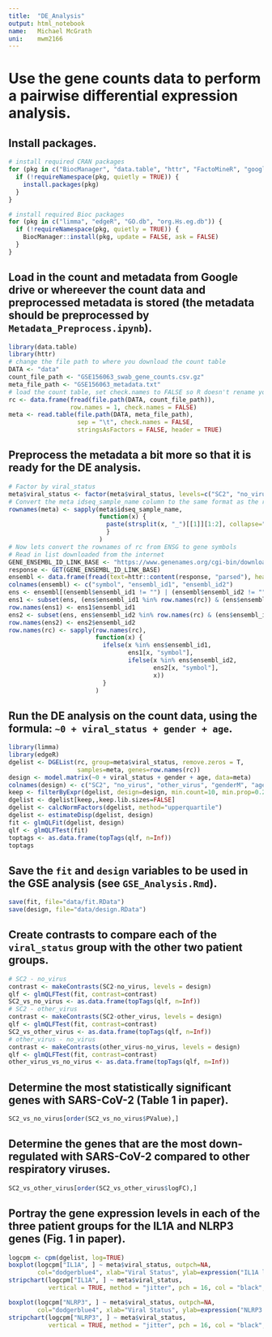 ```yaml
---
title:  "DE_Analysis"
output: html_notebook
name:   Michael McGrath
uni:    mwm2166
---
```


# Use the gene counts data to perform a pairwise differential expression analysis.

## Install packages.

```r
# install required CRAN packages
for (pkg in c("BiocManager", "data.table", "httr", "FactoMineR", "googledrive", "statmod")) {
  if (!requireNamespace(pkg, quietly = TRUE)) {
    install.packages(pkg)
  }
}

# install required Bioc packages
for (pkg in c("limma", "edgeR", "GO.db", "org.Hs.eg.db")) {
  if (!requireNamespace(pkg, quietly = TRUE)) {
    BiocManager::install(pkg, update = FALSE, ask = FALSE)
  }
}
```

## Load in the count and metadata from Google drive or whereever the count data and preprocessed metadata is stored (the metadata should be preprocessed by `Metadata_Preprocess.ipynb`).

```r
library(data.table)
library(httr)
# change the file path to where you download the count table
DATA <- "data"
count_file_path <- "GSE156063_swab_gene_counts.csv.gz"
meta_file_path <- "GSE156063_metadata.txt"
# load the count table, set check.names to FALSE so R doesn't rename your columns!
rc <- data.frame(fread(file.path(DATA, count_file_path)),
                 row.names = 1, check.names = FALSE)
meta <- read.table(file.path(DATA, meta_file_path),
                   sep = "\t", check.names = FALSE,
                   stringsAsFactors = FALSE, header = TRUE)
```

## Preprocess the metadata a bit more so that it is ready for the DE analysis.

```r
# Factor by viral_status
meta$viral_status <- factor(meta$viral_status, levels=c("SC2", "no_virus", "other_virus"))
# Convert the meta idseq_sample_name column to the same format as the row names in rc
rownames(meta) <- sapply(meta$idseq_sample_name,
                         function(x) {
                           paste(strsplit(x, "_")[[1]][1:2], collapse="_")
                           }
                         )
# Now lets convert the rownames of rc from ENSG to gene symbols
# Read in list downloaded from the internet
GENE_ENSEMBL_ID_LINK_BASE <- "https://www.genenames.org/cgi-bin/download/custom?col=gd_app_sym&col=gd_pub_ensembl_id&col=md_ensembl_id&hgnc_dbtag=on&order_by=gd_pub_ensembl_id&format=text&submit=submit"
response <- GET(GENE_ENSEMBL_ID_LINK_BASE)
ensembl <- data.frame(fread(text=httr::content(response, "parsed"), header=TRUE))
colnames(ensembl) <- c("symbol", "ensembl_id1", "ensembl_id2")
ens <- ensembl[(ensembl$ensembl_id1 != "") | (ensembl$ensembl_id2 != ""),]
ens1 <- subset(ens, (ens$ensembl_id1 %in% row.names(rc)) & (ens$ensembl_id1 != ""))
row.names(ens1) <- ens1$ensembl_id1
ens2 <- subset(ens, ens$ensembl_id2 %in% row.names(rc) & (ens$ensembl_id2 != "") & (!(ens$ensembl_id1 %in% row.names(ens1))))
row.names(ens2) <- ens2$ensembl_id2
row.names(rc) <- sapply(row.names(rc),
                        function(x) {
                          ifelse(x %in% ens$ensembl_id1,
                                 ens1[x, "symbol"],
                                 ifelse(x %in% ens$ensembl_id2,
                                        ens2[x, "symbol"],
                                        x))
                          }
                        )
```

## Run the DE analysis on the count data, using the formula: `~0 + viral_status + gender + age`.

```r
library(limma)
library(edgeR)
dgelist <- DGEList(rc, group=meta$viral_status, remove.zeros = T,
                   samples=meta, genes=row.names(rc))
design <- model.matrix(~0 + viral_status + gender + age, data=meta)
colnames(design) <- c("SC2", "no_virus", "other_virus", "genderM", "age")
keep <- filterByExpr(dgelist, design=design, min.count=10, min.prop=0.2)
dgelist <- dgelist[keep,,keep.lib.sizes=FALSE]
dgelist <- calcNormFactors(dgelist, method="upperquartile")
dgelist <- estimateDisp(dgelist, design)
fit <- glmQLFit(dgelist, design)
qlf <- glmQLFTest(fit)
toptags <- as.data.frame(topTags(qlf, n=Inf))
toptags
```

## Save the `fit` and `design` variables to be used in the GSE analysis (see `GSE_Analysis.Rmd`).

```r
save(fit, file="data/fit.RData")
save(design, file="data/design.RData")
```

## Create contrasts to compare each of the `viral_status` group with the other two patient groups.

```r
# SC2 - no_virus
contrast <- makeContrasts(SC2-no_virus, levels = design)
qlf <- glmQLFTest(fit, contrast=contrast)
SC2_vs_no_virus <- as.data.frame(topTags(qlf, n=Inf))
# SC2 - other_virus
contrast <- makeContrasts(SC2-other_virus, levels = design)
qlf <- glmQLFTest(fit, contrast=contrast)
SC2_vs_other_virus <- as.data.frame(topTags(qlf, n=Inf))
# other_virus - no_virus
contrast <- makeContrasts(other_virus-no_virus, levels = design)
qlf <- glmQLFTest(fit, contrast=contrast)
other_virus_vs_no_virus <- as.data.frame(topTags(qlf, n=Inf))
```

## Determine the most statistically significant genes with SARS-CoV-2 (Table 1 in paper).

```r
SC2_vs_no_virus[order(SC2_vs_no_virus$PValue),]
```

## Determine the genes that are the most down-regulated with SARS-CoV-2 compared to other respiratory viruses.

```r
SC2_vs_other_virus[order(SC2_vs_other_virus$logFC),]
```

## Portray the gene expression levels in each of the three patient groups for the IL1A and NLRP3 genes (Fig. 1 in paper).

```r
logcpm <- cpm(dgelist, log=TRUE)
boxplot(logcpm["IL1A", ] ~ meta$viral_status, outpch=NA,
        col="dodgerblue4", xlab="Viral Status", ylab=expression("IL1A log"[2]*"CPM"))
stripchart(logcpm["IL1A", ] ~ meta$viral_status,
           vertical = TRUE, method = "jitter", pch = 16, col = "black", add = TRUE) 
```

```r
boxplot(logcpm["NLRP3", ] ~ meta$viral_status, outpch=NA,
        col="dodgerblue4", xlab="Viral Status", ylab=expression("NLRP3 log"[2]*"CPM"))
stripchart(logcpm["NLRP3", ] ~ meta$viral_status,
           vertical = TRUE, method = "jitter", pch = 16, col = "black", add = TRUE) 
```
